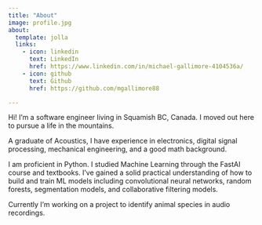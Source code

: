 ```yaml
---
title: "About"
image: profile.jpg
about:
  template: jolla
  links:
    - icon: linkedin
      text: LinkedIn
      href: https://www.linkedin.com/in/michael-gallimore-4104536a/
    - icon: github
      text: Github
      href: https://github.com/mgallimore88

---
```


Hi! I'm a software engineer living in Squamish BC, Canada. I moved out here to pursue a life in the mountains.

A graduate of Acoustics, I have experience in electronics, digital signal processing, mechanical engineering, and a good math background.

I am proficient in Python. I studied Machine Learning through the FastAI course and textbooks. I've gained a solid practical understanding of how to build and train ML models including convolutional neural networks, random forests, segmentation models, and collaborative filtering models. 

Currently I'm working on a project to identify animal species in audio recordings. 